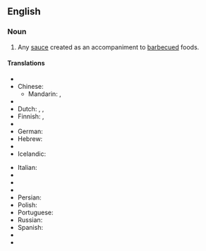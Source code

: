 ==English==
{{wikipedia}}

===Noun===
{{en-noun}}

# Any [[sauce]] created as an accompaniment to [[barbecue]]d foods.

====Translations====
{{trans-top|BBQ sauce}}
* {{trreq|Arabic}}
* Chinese:
** Mandarin: {{t|cmn|烤肉醬|sc=Hani|xs=Mandarin}}, {{t|cmn|烤肉酱|tr=kǎoròu jiàng|sc=Hani|xs=Mandarin}}
* {{trreq|Czech}}
* Dutch: {{t|nl|barbeque saus}},  {{t|nl|barbecue saus}},  {{t|nl|BBQ saus|f}}
* Finnish: {{t|fi|grillauskastike}},  {{t-|fi|grillikastike}}
* {{trreq|French}}
* German: {{t|de|Barbecuesauce}}
* Hebrew: {{t|he|רוטב ברביקיו|m|sc=Hebr}}
* {{trreq|Hungarian}}
* Icelandic: {{t|is|BBQ-sósa}}
{{trans-mid}}
* Italian: {{t|it|salsa barbecue|f}}
* {{trreq|Japanese}}
* {{trreq|Korean}}
* {{trreq|Lithuanian}}
* Persian: {{fa-Arab|[[سس تنوری]]}}
* Polish: {{t|pl|sos barbecue|m}}
* Portuguese: {{t|pt|molho barbecue|m}}
* Russian: {{t|ru|соус для барбекью|m|tr=sóus dlja barbek’jú|sc=Cyrl}}
* Spanish: {{t|es|salsa barbacoa|f}}
* {{trreq|Swedish}}
* {{trreq|Vietnamese}}
{{trans-bottom}}
